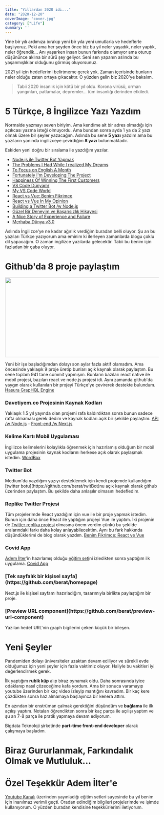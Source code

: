 ```yaml
---
title: "Yıllardan 2020 idi..."
date: "2020-12-20"
coverImage: "cover.jpg"
category: ["Life"]
summary: ''
---
```


Yine bir yılı ardımıza bırakıp yeni bir yıla yeni umutlarla ve hedeflerle başlıyoruz. Peki ama her şeyden önce biz bu yıl neler yaşadık, neler yaptık, neler öğrendik... Anı yaşarken insan bunun farkında olamıyor ama oturup düşününce aklına bir sürü şey geliyor. Seni sen yapanın aslında bu yaşanmışlıklar olduğunu görmüş oluyorsunuz.

2021 yıl için hedeflerimi belirtmeme gerek yok. Zaman içerisinde bunların neler olduğu zaten ortaya çıkacaktır. O yüzden gelin biz 2020'ye bakalım.

> Tabii 2020 insanlık için kötü bir yıl oldu. Korona virüsü, orman yangınları, patlamalar, depremler... tüm insanlığı derinden etkiledi.

# 5 Türkçe, 8 İngilizce Yazı Yazdım

Normalde yazmayı seven biriyim. Ama kendime ait bir adres olmadığı için açıkcası yazma isteği olmuyordu. Ama bundan sonra ayda 1 ya da 2 yazı olmak üzere bir şeyler yazacağım. Aslında bu sene **5 yazı** yazdım ama bu yazıların yanında ingilizceye çevirdiğim **8 yazı** bulunmaktadır.

Eskiden yeni doğru bir sıralama ile yazdığım yazılar.

- [Node.js ile Twitter Bot Yapmak](https://medium.com/@beratbozkurt/node-js-ile-twitter-bot-yapmak-b16faacdd859)
- [The Problems I Had While I realized My Dreams](https://medium.com/beratsblog/the-problems-i-had-while-i-realized-my-dreams-ee4d5c740fb8)
- [To Focus on English A Month](https://medium.com/beratsblog/to-focus-on-english-a-months-821b67db4920)
- [Fortunately I'm Developing The Project](https://medium.com/beratsblog/fortunately-i-am-developing-the-project-6a0f5e276a0)
- [Happiness Of Winning The First Customers](https://medium.com/beratsblog/happiness-of-winning-the-first-customers-3484c20bdb5f)
- [VS Code Dünyam/](https://beratbozkurt.net/blog/vscode-dunyam/)
- [My VS Code World](https://medium.com/beratsblog/my-vscode-world-e0a73b70a8e9)
- [React vs Vue: Benim Fikrimce](https://beratbozkurt.net/blog/react-vs-vue/)
- [React vs Vue In My Opinion](https://medium.com/beratsblog/react-vs-vue-in-my-opinion-a87fc1a49edf)
- [Building a Twitter Bot /w Node.js](https://medium.com/beratsblog/building-a-twitter-bot-w-node-js-80a88c25026a)
- [Güzel Bir Deneyim ve Başarısızlık Hikayesi](https://beratbozkurt.net/blog/guzel-bir-deneyim-ve-basarisizlik-hikayesi/)
- [A Nice Story of Experience and Failure](https://medium.com/beratsblog/a-nice-story-of-experience-and-failure-a808edc154e0)
- [Merhaba Dünya v3.0](https://beratbozkurt.net/blog/merhaba-dunya-v3/)

Aslında İngilizce'ye ne kadar ağırlık verdiğim buradan belli oluyor. Şu an bu yazıları Türkçe yazıyorum ama eminim ki ilerleyen zamanlarda blogu çoklu dil yapacağım. O zaman ingilizce yazılarda gelecektir. Tabii bu benim için fazladan bir çaba oluyor.

# Github'da 8 proje paylaştım

<Image alt="" src="/posts/yillardan-2020-idi/github.png" width="569" height="261" />

Yeni bir işe başladığımdan dolayı son aylar fazla aktif olamadım. Ama öncesinde yaklaşık 9 proje üretip bunları açık kaynak olarak paylaştım. Bu sene toplam 941 tane commit yapmışım. Bunların bazıları react native ile mobil projesi, bazıları react ve node.js projesi idi. Aynı zamanda github'da yaygın olarak kullanılan bir projeyi Türkçe'ye çevirerek destekte bulundum. [Hasura GrapHQL Engine](https://github.com/hasura/graphql-engine/blob/master/translations/README.turkish.md)

<h3>Davetiyem.co Projesinin Kaynak Kodları</h3>

Yaklaşık 1.5 yıl yayında olan projemi rafa kaldırdıktan sonra bunun sadece rafta olmaması gerek dedim ve kaynak kodları açık bir şekilde paylaştım. [API /w Node.js](https://github.com/berat/davetiyem.co-api) - [Front-end /w Next.js](https://github.com/berat/Davetiyem.co-React)

<h3>Kelime Kartı Mobil Uygulaması</h3>

İngilizce kelimelerini kolaylıkla öğrenmek için hazırlamış olduğum bir mobil uygulama projesinin kaynak kodlarını herkese açık olarak paylaşmak istedim. [WordBox](https://github.com/berat/wordBox-react-native)

<h3>Twitter Bot</h3>
Medium'da yazdığım yazıyı desteklemek için kendi projemde kullandığım [twitter botu](https://github.com/berat/twitBot)nu açık kaynak olarak github üzerinden paylaştım. Bu şekilde daha anlaşılır olmasını hedefledim.

<h3>Replike Twitter Projesi</h3>

Tüm projelerimde React yazdığım için vue ile bir proje yapmak istedim. Bunun için daha önce React ile yaptığım projeyi Vue ile yaptım. İki projenin de [Twitter replika projesi](https://github.com/berat/vuejs-practical) olmasına önem verdim çünkü bu şekilde aralarındaki farkı daha kolay anlayabilecektim. Aynı bu fark hakkında düşündüklerimi de blog olarak yazdım. [Benim Fikrimce: React ve Vue](https://beratbozkurt.net/blog/react-vs-vue/)

<h3>Covid App</h3>

[Adem İlter](https://twitter.com/ademilter)'in hazırlamış olduğu [eğitim seti](https://www.youtube.com/watch?v=NZwqvEVonUU&list=PLadt0EaV4m3CWiofBOml0r95OmhiM6I6v)ni izledikten sonra yaptığım ilk uygulama. [Covid App](https://github.com/berat/covid-app-react-native)

<h3>[Tek sayfalık bir kişisel sayfa](https://github.com/berat/homepage)</h3>

Next.js ile kişisel sayfamı hazırladığım, tasarımıyla birlikte paylaştığım bir proje.

<h3>[Preview URL component](https://github.com/berat/preview-url-component)</h3>
Yazılan hedef URL'nin graph bigilerini çeken küçük bir bileşen.

# Yeni Şeyler

Pandemiden dolayı üniversiteler uzaktan devam ediliyor ve sürekli evde olduğumuz için yeni şeyler için fazla vaktimiz oluyor. Haliyle bu vakitleri iyi değerlendirmek gerek.

İlk yaptığım **rubik küp** alıp biraz oynamak oldu. Daha sonrasında iyice odaklanıp nasıl çözeceğime kafa yordum. Ama bir sonuca varamayıp youtube üzerinden bir kaç video izleyip mantığını kavradım. Bir kaç kere çözdükten sonra haz almamaya başlayınca bir kenera attım.

En azından bir enstrüman çalmak gerektiğini düşündüm ve **bağlama** ile ilk açılışı yaptım. Notaları öğrendikten sonra bir kaç parça ile açılışı yaptım ve şu an 7-8 parça ile pratik yapmaya devam ediyorum.

Bigdata Teknoloji şirketinde **part-time front-end developer** olarak çalışmaya başladım.

# Biraz Gururlanmak, Farkındalık Olmak ve Mutluluk...

<Tweet id="1252226899843198983" />

<Tweet id="1279824729592004611" />

<Tweet id="1314922197434146818" />

<Tweet id="1304309427999305734" />

# Özel Teşekkür Adem İlter'e

[Youtube Kanalı](https://www.youtube.com/channel/UC1Z-a8i2Ce4oIEMV-S3iFrg) üzerinden yayınladığı eğitim setleri sayesinde bu yıl benim için inanılmaz verimli geçti. Oradan edindiğim bilgileri projelerimde ve işimde kullanıyorum. O yüzden buradan kendisine teşekkürlerimi iletiyorum.

